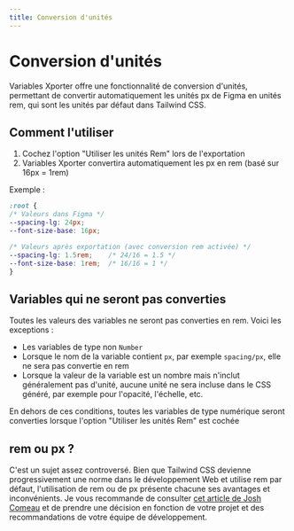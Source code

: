 ```yaml
---
title: Conversion d'unités
---
```


# Conversion d'unités

Variables Xporter offre une fonctionnalité de conversion d'unités, permettant de convertir automatiquement les unités px de Figma en unités rem, qui sont les unités par défaut dans Tailwind CSS.

## Comment l'utiliser

1. Cochez l'option "Utiliser les unités Rem" lors de l'exportation
2. Variables Xporter convertira automatiquement les px en rem (basé sur 16px = 1rem)

Exemple :
```css
:root {
/* Valeurs dans Figma */
--spacing-lg: 24px;
--font-size-base: 16px;

/* Valeurs après exportation (avec conversion rem activée) */
--spacing-lg: 1.5rem;    /* 24/16 = 1.5 */
--font-size-base: 1rem;  /* 16/16 = 1 */
}
```

## Variables qui ne seront pas converties

Toutes les valeurs des variables ne seront pas converties en rem. Voici les exceptions :

- Les variables de type non `Number`
- Lorsque le nom de la variable contient `px`, par exemple `spacing/px`, elle ne sera pas convertie en rem
- Lorsque la valeur de la variable est un nombre mais n'inclut généralement pas d'unité, aucune unité ne sera incluse dans le CSS généré, par exemple pour l'opacité, l'échelle, etc.

En dehors de ces conditions, toutes les variables de type numérique seront converties lorsque l'option "Utiliser les unités Rem" est cochée

## rem ou px ?

C'est un sujet assez controversé. Bien que Tailwind CSS devienne progressivement une norme dans le développement Web et utilise rem par défaut, l'utilisation de rem ou de px présente chacune ses avantages et inconvénients.
Je vous recommande de consulter [cet article de Josh Comeau](https://www.joshwcomeau.com/css/surprising-truth-about-pixels-and-accessibility/) et de prendre une décision en fonction de votre projet et des recommandations de votre équipe de développement.
